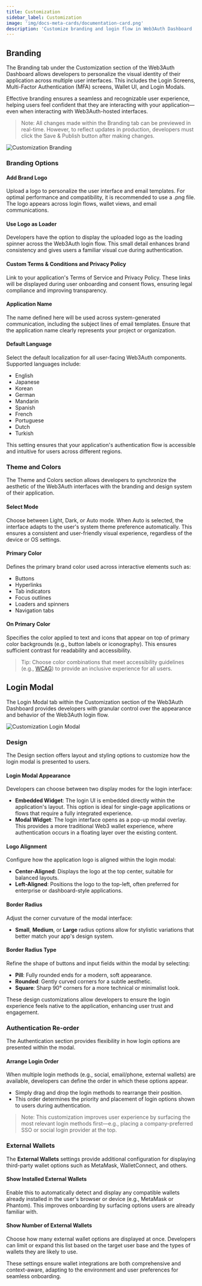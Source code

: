 ```yaml
---
title: Customization
sidebar_label: Customization
image: 'img/docs-meta-cards/documentation-card.png'
description: 'Customize branding and login flow in Web3Auth Dashboard | Documentation - Web3Auth'
---
```



## Branding

The Branding tab under the Customization section of the Web3Auth Dashboard allows developers to personalize the visual identity of their application across multiple user interfaces. This includes the Login Screens, Multi-Factor Authentication (MFA) screens, Wallet UI, and Login Modals.

Effective branding ensures a seamless and recognizable user experience, helping users feel confident that they are interacting with your application—even when interacting with Web3Auth-hosted interfaces.

> Note: All changes made within the Branding tab can be previewed in real-time. However, to reflect updates in production, developers must click the Save & Publish button after making changes.

<div style={{ flexBasis: '300px', flexGrow: '1', textAlign: 'center' }}>
  <img
    src={CustomizationBranding}
    style={{ alignSelf: 'center', maxWidth: '100%' }}
    alt="Customization Branding"
  />
</div>

### Branding Options

#### Add Brand Logo

Upload a logo to personalize the user interface and email templates. For optimal performance and compatibility, it is recommended to use a .png file. The logo appears across login flows, wallet views, and email communications.

#### Use Logo as Loader

Developers have the option to display the uploaded logo as the loading spinner across the Web3Auth login flow. This small detail enhances brand consistency and gives users a familiar visual cue during authentication.

#### Custom Terms & Conditions and Privacy Policy

Link to your application's Terms of Service and Privacy Policy. These links will be displayed during user onboarding and consent flows, ensuring legal compliance and improving transparency.

#### Application Name

The name defined here will be used across system-generated communication, including the subject lines of email templates. Ensure that the application name clearly represents your project or organization.

#### Default Language

Select the default localization for all user-facing Web3Auth components. Supported languages include:

- English
- Japanese
- Korean
- German
- Mandarin
- Spanish
- French
- Portuguese
- Dutch
- Turkish

This setting ensures that your application's authentication flow is accessible and intuitive for users across different regions.

### Theme and Colors

The Theme and Colors section allows developers to synchronize the aesthetic of the Web3Auth interfaces with the branding and design system of their application.

#### Select Mode

Choose between Light, Dark, or Auto mode. When Auto is selected, the interface adapts to the user's system theme preference automatically. This ensures a consistent and user-friendly visual experience, regardless of the device or OS settings.

#### Primary Color

Defines the primary brand color used across interactive elements such as:

- Buttons
- Hyperlinks
- Tab indicators
- Focus outlines
- Loaders and spinners
- Navigation tabs

#### On Primary Color

Specifies the color applied to text and icons that appear on top of primary color backgrounds (e.g., button labels or iconography). This ensures sufficient contrast for readability and accessibility.

> Tip: Choose color combinations that meet accessibility guidelines (e.g., [WCAG](https://www.w3.org/WAI/standards-guidelines/wcag/)) to provide an inclusive experience for all users.

## Login Modal

The Login Modal tab within the Customization section of the Web3Auth Dashboard provides developers with granular control over the appearance and behavior of the Web3Auth login flow.

<div style={{ flexBasis: '300px', flexGrow: '1', textAlign: 'center' }}>
  <img
    src={CustomizationLoginModal}
    style={{ alignSelf: 'center', maxWidth: '100%' }}
    alt="Customization Login Modal"
  />
</div>

### Design

The Design section offers layout and styling options to customize how the login modal is presented to users.

#### Login Modal Appearance

Developers can choose between two display modes for the login interface:

- **Embedded Widget**: The login UI is embedded directly within the application's layout. This option is ideal for single-page applications or flows that require a fully integrated experience.
- **Modal Widget**: The login interface opens as a pop-up modal overlay. This provides a more traditional Web3 wallet experience, where authentication occurs in a floating layer over the existing content.

#### Logo Alignment

Configure how the application logo is aligned within the login modal:

- **Center-Aligned**: Displays the logo at the top center, suitable for balanced layouts.
- **Left-Aligned**: Positions the logo to the top-left, often preferred for enterprise or dashboard-style applications.

#### Border Radius

Adjust the corner curvature of the modal interface:

- **Small**, **Medium**, or **Large** radius options allow for stylistic variations that better match your app's design system.

#### Border Radius Type

Refine the shape of buttons and input fields within the modal by selecting:

- **Pill**: Fully rounded ends for a modern, soft appearance.
- **Rounded**: Gently curved corners for a subtle aesthetic.
- **Square**: Sharp 90° corners for a more technical or minimalist look.

These design customizations allow developers to ensure the login experience feels native to the application, enhancing user trust and engagement.

### Authentication Re-order

The Authentication section provides flexibility in how login options are presented within the modal.

#### Arrange Login Order

When multiple login methods (e.g., social, email/phone, external wallets) are available, developers can define the order in which these options appear.

- Simply drag and drop the login methods to rearrange their position.
- This order determines the priority and placement of login options shown to users during authentication.

> Note: This customization improves user experience by surfacing the most relevant login methods first—e.g., placing a company-preferred SSO or social login provider at the top.

### External Wallets

The **External Wallets** settings provide additional configuration for displaying third-party wallet options such as MetaMask, WalletConnect, and others.

#### Show Installed External Wallets

Enable this to automatically detect and display any compatible wallets already installed in the user's browser or device (e.g., MetaMask or Phantom). This improves onboarding by surfacing options users are already familiar with.

#### Show Number of External Wallets

Choose how many external wallet options are displayed at once. Developers can limit or expand this list based on the target user base and the types of wallets they are likely to use.

These settings ensure wallet integrations are both comprehensive and context-aware, adapting to the environment and user preferences for seamless onboarding.
